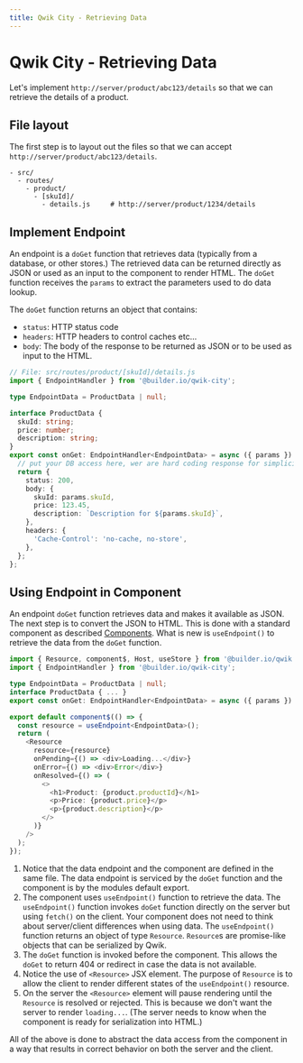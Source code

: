 ```yaml
---
title: Qwik City - Retrieving Data
---
```


# Qwik City - Retrieving Data

Let's implement `http://server/product/abc123/details` so that we can retrieve the details of a product.

## File layout

The first step is to layout out the files so that we can accept `http://server/product/abc123/details`.

```
- src/
  - routes/
    - product/
      - [skuId]/
        - details.js     # http://server/product/1234/details
```

## Implement Endpoint

An endpoint is a `doGet` function that retrieves data (typically from a database, or other stores.) The retrieved data can be returned directly as JSON or used as an input to the component to render HTML. The `doGet` function receives the `params` to extract the parameters used to do data lookup.

The `doGet` function returns an object that contains:
- `status`: HTTP status code
- `headers`: HTTP headers to control caches etc...
- `body`: The body of the response to be returned as JSON or to be used as input to the HTML.

```typescript
// File: src/routes/product/[skuId]/details.js
import { EndpointHandler } from '@builder.io/qwik-city';

type EndpointData = ProductData | null;

interface ProductData {
  skuId: string;
  price: number;
  description: string;
}
export const onGet: EndpointHandler<EndpointData> = async ({ params }) => {
  // put your DB access here, wer are hard coding response for simplicity of this tutorial.
  return {
    status: 200,
    body: {
      skuId: params.skuId,
      price: 123.45,
      description: `Description for ${params.skuId}`,
    },
    headers: {
      'Cache-Control': 'no-cache, no-store',
    },
  };
};
```

## Using Endpoint in Component

An endpoint `doGet` function retrieves data and makes it available as JSON. The next step is to convert the JSON to HTML. This is done with a standard component as described [Components](/qwikcity/content/component). What is new is `useEndpoint()` to retrieve the data from the `doGet` function.
  
```typescript
import { Resource, component$, Host, useStore } from '@builder.io/qwik';
import { EndpointHandler } from '@builder.io/qwik-city';

type EndpointData = ProductData | null;
interface ProductData { ... }
export const onGet: EndpointHandler<EndpointData> = async ({ params }) => { ... };

export default component$(() => {
  const resource = useEndpoint<EndpointData>();
  return (
    <Resource 
      resource={resource}
      onPending={() => <div>Loading...</div>}
      onError={() => <div>Error</div>}
      onResolved={() => (
        <>
          <h1>Product: {product.productId}</h1>
          <p>Price: {product.price}</p>
          <p>{product.description}</p>
        </>
      )}
    />
  );
});
```

1. Notice that the data endpoint and the component are defined in the same file. The data endpoint is serviced by the `doGet` function and the component is by the modules default export.
2. The component uses `useEndpoint()` function to retrieve the data. The `useEndpoint()` function invokes `doGet` function directly on the server but using `fetch()` on the client. Your component does not need to think about server/client differences when using data. The `useEndpoint()` function returns an object of type `Resource`. `Resource`s are promise-like objects that can be serialized by Qwik. 
3. The `doGet` function is invoked before the component. This allows the `doGet` to return 404 or redirect in case the data is not available. 
4. Notice the use of `<Resource>` JSX element. The purpose of `Resource` is to allow the client to render different states of the `useEndpoint()` resource. 
5. On the server the `<Resource>` element will pause rendering until the `Resource` is resolved or rejected. This is because we don't want the server to render `loading...`. (The server needs to know when the component is ready for serialization into HTML.)

All of the above is done to abstract the data access from the component in a way that results in correct behavior on both the server and the client.
